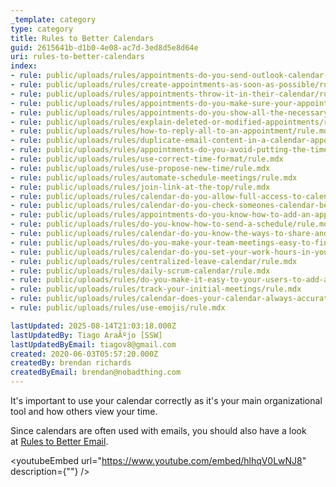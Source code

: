 ```yaml
---
_template: category
type: category
title: Rules to Better Calendars
guid: 2615641b-d1b0-4e08-ac7d-3ed8d5e8d64e
uri: rules-to-better-calendars
index:
- rule: public/uploads/rules/appointments-do-you-send-outlook-calendar-appointments-when-appropriate/rule.mdx
- rule: public/uploads/rules/create-appointments-as-soon-as-possible/rule.mdx
- rule: public/uploads/rules/appointments-throw-it-in-their-calendar/rule.mdx
- rule: public/uploads/rules/appointments-do-you-make-sure-your-appointment-has-a-clear-location-address/rule.mdx
- rule: public/uploads/rules/appointments-do-you-show-all-the-necessary-information-in-the-subject/rule.mdx
- rule: public/uploads/rules/explain-deleted-or-modified-appointments/rule.mdx
- rule: public/uploads/rules/how-to-reply-all-to-an-appointment/rule.mdx
- rule: public/uploads/rules/duplicate-email-content-in-a-calendar-appointment/rule.mdx
- rule: public/uploads/rules/appointments-do-you-avoid-putting-the-time-and-date-into-the-text-field-of-a-meeting/rule.mdx
- rule: public/uploads/rules/use-correct-time-format/rule.mdx
- rule: public/uploads/rules/use-propose-new-time/rule.mdx
- rule: public/uploads/rules/automate-schedule-meetings/rule.mdx
- rule: public/uploads/rules/join-link-at-the-top/rule.mdx
- rule: public/uploads/rules/calendar-do-you-allow-full-access-to-calendar-admins/rule.mdx
- rule: public/uploads/rules/calendar-do-you-check-someones-calendar-before-booking-an-appointment/rule.mdx
- rule: public/uploads/rules/appointments-do-you-know-how-to-add-an-appointment-in-someone-elses-calendar/rule.mdx
- rule: public/uploads/rules/do-you-know-how-to-send-a-schedule/rule.mdx
- rule: public/uploads/rules/calendar-do-you-know-the-ways-to-share-and-see-others-calendars/rule.mdx
- rule: public/uploads/rules/do-you-make-your-team-meetings-easy-to-find/rule.mdx
- rule: public/uploads/rules/calendar-do-you-set-your-work-hours-in-your-calendars/rule.mdx
- rule: public/uploads/rules/centralized-leave-calendar/rule.mdx
- rule: public/uploads/rules/daily-scrum-calendar/rule.mdx
- rule: public/uploads/rules/do-you-make-it-easy-to-your-users-to-add-an-event-to-their-calendar/rule.mdx
- rule: public/uploads/rules/track-your-initial-meetings/rule.mdx
- rule: public/uploads/rules/calendar-does-your-calendar-always-accurately-show-where-you-are/rule.mdx
- rule: public/uploads/rules/use-emojis/rule.mdx

lastUpdated: 2025-08-14T21:03:18.000Z
lastUpdatedBy: Tiago AraÃºjo [SSW]
lastUpdatedByEmail: tiagov8@gmail.com
created: 2020-06-03T05:57:20.000Z
createdBy: brendan richards
createdByEmail: brendan@nobadthing.com
---
```


It's important to use your calendar correctly as it's your main organizational tool and how others view your time.

Since calendars are often used with emails, you should also have a look at [Rules to Better Email](/rules-to-better-email).

<youtubeEmbed url="https://www.youtube.com/embed/hlhqV0LwNJ8" description={""} />
